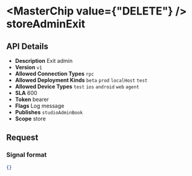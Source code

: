 
# <MasterChip value={"DELETE"} /> storeAdminExit

## API Details

- **Description** Exit admin
- **Version** `v1`
- **Allowed Connection Types** `rpc` 
- **Allowed Deployment Kinds** `beta` `prod` `localHost` `test` 
- **Allowed Device Types** `test` `ios` `android` `web` `agent` 
- **SLA** 600
- **Token** bearer
- **Flags** Log message
- **Publishes** `studioAdminBook` 
- **Scope** store


## Request

### Signal format

```json
{}
```

